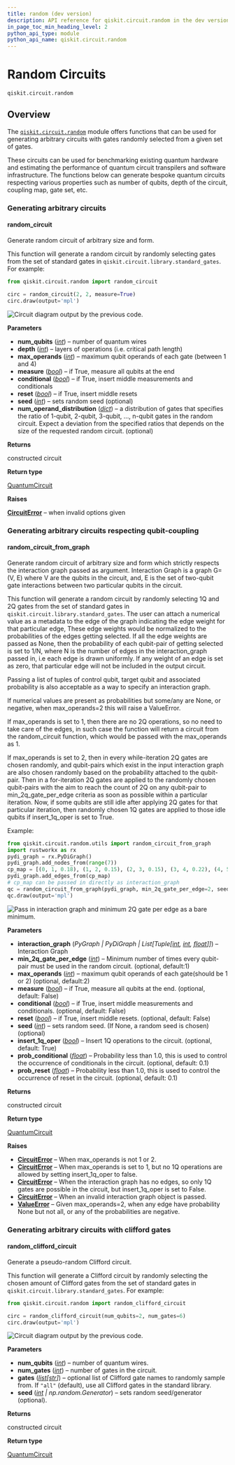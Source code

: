 ```yaml
---
title: random (dev version)
description: API reference for qiskit.circuit.random in the dev version of qiskit
in_page_toc_min_heading_level: 2
python_api_type: module
python_api_name: qiskit.circuit.random
---
```


<span id="module-qiskit.circuit.random" />

<span id="random-circuits-qiskit-circuit-random" />

# Random Circuits

`qiskit.circuit.random`

## Overview

The [`qiskit.circuit.random`](#module-qiskit.circuit.random "qiskit.circuit.random") module offers functions that can be used for generating arbitrary circuits with gates randomly selected from a given set of gates.

These circuits can be used for benchmarking existing quantum hardware and estimating the performance of quantum circuit transpilers and software infrastructure. The functions below can generate bespoke quantum circuits respecting various properties such as number of qubits, depth of the circuit, coupling map, gate set, etc.

### Generating arbitrary circuits

#### random\_circuit

<Function id="qiskit.circuit.random.random_circuit" github="https://github.com/Qiskit/qiskit/tree/main/qiskit/circuit/random/utils.py#L460-L684" signature="qiskit.circuit.random.random_circuit(num_qubits, depth, max_operands=4, measure=False, conditional=False, reset=False, seed=None, num_operand_distribution=None)">
  Generate random circuit of arbitrary size and form.

  This function will generate a random circuit by randomly selecting gates from the set of standard gates in `qiskit.circuit.library.standard_gates`. For example:

  ```python
  from qiskit.circuit.random import random_circuit

  circ = random_circuit(2, 2, measure=True)
  circ.draw(output='mpl')
  ```

  ![Circuit diagram output by the previous code.](/docs/images/api/qiskit/dev/circuit_random-1.avif)

  **Parameters**

  *   **num\_qubits** ([*int*](https://docs.python.org/3/library/functions.html#int "(in Python v3.13)")) – number of quantum wires
  *   **depth** ([*int*](https://docs.python.org/3/library/functions.html#int "(in Python v3.13)")) – layers of operations (i.e. critical path length)
  *   **max\_operands** ([*int*](https://docs.python.org/3/library/functions.html#int "(in Python v3.13)")) – maximum qubit operands of each gate (between 1 and 4)
  *   **measure** ([*bool*](https://docs.python.org/3/library/functions.html#bool "(in Python v3.13)")) – if True, measure all qubits at the end
  *   **conditional** ([*bool*](https://docs.python.org/3/library/functions.html#bool "(in Python v3.13)")) – if True, insert middle measurements and conditionals
  *   **reset** ([*bool*](https://docs.python.org/3/library/functions.html#bool "(in Python v3.13)")) – if True, insert middle resets
  *   **seed** ([*int*](https://docs.python.org/3/library/functions.html#int "(in Python v3.13)")) – sets random seed (optional)
  *   **num\_operand\_distribution** ([*dict*](https://docs.python.org/3/library/stdtypes.html#dict "(in Python v3.13)")) – a distribution of gates that specifies the ratio of 1-qubit, 2-qubit, 3-qubit, …, n-qubit gates in the random circuit. Expect a deviation from the specified ratios that depends on the size of the requested random circuit. (optional)

  **Returns**

  constructed circuit

  **Return type**

  [QuantumCircuit](qiskit.circuit.QuantumCircuit "qiskit.circuit.QuantumCircuit")

  **Raises**

  [**CircuitError**](circuit#qiskit.circuit.CircuitError "qiskit.circuit.CircuitError") – when invalid options given
</Function>

### Generating arbitrary circuits respecting qubit-coupling

#### random\_circuit\_from\_graph

<Function id="qiskit.circuit.random.random_circuit_from_graph" github="https://github.com/Qiskit/qiskit/tree/main/qiskit/circuit/random/utils.py#L79-L457" signature="qiskit.circuit.random.random_circuit_from_graph(interaction_graph, min_2q_gate_per_edge=1, max_operands=2, measure=False, conditional=False, reset=False, seed=None, insert_1q_oper=True, prob_conditional=0.1, prob_reset=0.1)">
  Generate random circuit of arbitrary size and form which strictly respects the interaction graph passed as argument. Interaction Graph is a graph G=(V, E) where V are the qubits in the circuit, and, E is the set of two-qubit gate interactions between two particular qubits in the circuit.

  This function will generate a random circuit by randomly selecting 1Q and 2Q gates from the set of standard gates in `qiskit.circuit.library.standard_gates`. The user can attach a numerical value as a metadata to the edge of the graph indicating the edge weight for that particular edge, These edge weights would be normalized to the probabilities of the edges getting selected. If all the edge weights are passed as None, then the probability of each qubit-pair of getting selected is set to 1/N, where N is the number of edges in the interaction\_graph passed in, i.e each edge is drawn uniformly. If any weight of an edge is set as zero, that particular edge will not be included in the output circuit.

  Passing a list of tuples of control qubit, target qubit and associated probability is also acceptable as a way to specify an interaction graph.

  If numerical values are present as probabilities but some/any are None, or negative, when max\_operands=2 this will raise a ValueError.

  If max\_operands is set to 1, then there are no 2Q operations, so no need to take care of the edges, in such case the function will return a circuit from the random\_circuit function, which would be passed with the max\_operands as 1.

  If max\_operands is set to 2, then in every while-iteration 2Q gates are chosen randomly, and qubit-pairs which exist in the input interaction graph are also chosen randomly based on the probability attached to the qubit-pair. Then in a for-iteration 2Q gates are applied to the randomly chosen qubit-pairs with the aim to reach the count of 2Q on any qubit-pair to min\_2q\_gate\_per\_edge criteria as soon as possible within a particular iteration. Now, if some qubits are still idle after applying 2Q gates for that particular iteration, then randomly chosen 1Q gates are applied to those idle qubits if insert\_1q\_oper is set to True.

  Example:

  ```python
  from qiskit.circuit.random.utils import random_circuit_from_graph
  import rustworkx as rx
  pydi_graph = rx.PyDiGraph()
  pydi_graph.add_nodes_from(range(7))
  cp_map = [(0, 1, 0.18), (1, 2, 0.15), (2, 3, 0.15), (3, 4, 0.22), (4, 5, 0.13), (5, 6, 0.17)]
  pydi_graph.add_edges_from(cp_map)
  # cp_map can be passed in directly as interaction_graph
  qc = random_circuit_from_graph(pydi_graph, min_2q_gate_per_edge=2, seed=12345)
  qc.draw(output='mpl')
  ```

  ![Pass in interaction graph and minimum 2Q gate per edge as a bare minimum.](/docs/images/api/qiskit/dev/circuit_random-2.avif)

  **Parameters**

  *   **interaction\_graph** (*PyGraph | PyDiGraph | List\[Tuple\[*[*int*](https://docs.python.org/3/library/functions.html#int "(in Python v3.13)")*,* [*int*](https://docs.python.org/3/library/functions.html#int "(in Python v3.13)")*,* [*float*](https://docs.python.org/3/library/functions.html#float "(in Python v3.13)")*]]*) – Interaction Graph
  *   **min\_2q\_gate\_per\_edge** ([*int*](https://docs.python.org/3/library/functions.html#int "(in Python v3.13)")) – Minimum number of times every qubit-pair must be used in the random circuit. (optional, default:1)
  *   **max\_operands** ([*int*](https://docs.python.org/3/library/functions.html#int "(in Python v3.13)")) – maximum qubit operands of each gate(should be 1 or 2) (optional, default:2)
  *   **measure** ([*bool*](https://docs.python.org/3/library/functions.html#bool "(in Python v3.13)")) – if True, measure all qubits at the end. (optional, default: False)
  *   **conditional** ([*bool*](https://docs.python.org/3/library/functions.html#bool "(in Python v3.13)")) – if True, insert middle measurements and conditionals. (optional, default: False)
  *   **reset** ([*bool*](https://docs.python.org/3/library/functions.html#bool "(in Python v3.13)")) – if True, insert middle resets. (optional, default: False)
  *   **seed** ([*int*](https://docs.python.org/3/library/functions.html#int "(in Python v3.13)")) – sets random seed. (If None, a random seed is chosen) (optional)
  *   **insert\_1q\_oper** ([*bool*](https://docs.python.org/3/library/functions.html#bool "(in Python v3.13)")) – Insert 1Q operations to the circuit. (optional, default: True)
  *   **prob\_conditional** ([*float*](https://docs.python.org/3/library/functions.html#float "(in Python v3.13)")) – Probability less than 1.0, this is used to control the occurrence of conditionals in the circuit. (optional, default: 0.1)
  *   **prob\_reset** ([*float*](https://docs.python.org/3/library/functions.html#float "(in Python v3.13)")) – Probability less than 1.0, this is used to control the occurrence of reset in the circuit. (optional, default: 0.1)

  **Returns**

  constructed circuit

  **Return type**

  [QuantumCircuit](qiskit.circuit.QuantumCircuit "qiskit.circuit.QuantumCircuit")

  **Raises**

  *   [**CircuitError**](circuit#qiskit.circuit.CircuitError "qiskit.circuit.CircuitError") – When max\_operands is not 1 or 2.
  *   [**CircuitError**](circuit#qiskit.circuit.CircuitError "qiskit.circuit.CircuitError") – When max\_operands is set to 1, but no 1Q operations are allowed by setting insert\_1q\_oper to false.
  *   [**CircuitError**](circuit#qiskit.circuit.CircuitError "qiskit.circuit.CircuitError") – When the interaction graph has no edges, so only 1Q gates are possible in the circuit, but insert\_1q\_oper is set to False.
  *   [**CircuitError**](circuit#qiskit.circuit.CircuitError "qiskit.circuit.CircuitError") – When an invalid interaction graph object is passed.
  *   [**ValueError**](https://docs.python.org/3/library/exceptions.html#ValueError "(in Python v3.13)") – Given max\_operands=2, when any edge have probability None but not all, or any of the probabilities are negative.
</Function>

### Generating arbitrary circuits with clifford gates

#### random\_clifford\_circuit

<Function id="qiskit.circuit.random.random_clifford_circuit" github="https://github.com/Qiskit/qiskit/tree/main/qiskit/circuit/random/utils.py#L687-L755" signature="qiskit.circuit.random.random_clifford_circuit(num_qubits, num_gates, gates='all', seed=None)">
  Generate a pseudo-random Clifford circuit.

  This function will generate a Clifford circuit by randomly selecting the chosen amount of Clifford gates from the set of standard gates in `qiskit.circuit.library.standard_gates`. For example:

  ```python
  from qiskit.circuit.random import random_clifford_circuit

  circ = random_clifford_circuit(num_qubits=2, num_gates=6)
  circ.draw(output='mpl')
  ```

  ![Circuit diagram output by the previous code.](/docs/images/api/qiskit/dev/circuit_random-3.avif)

  **Parameters**

  *   **num\_qubits** ([*int*](https://docs.python.org/3/library/functions.html#int "(in Python v3.13)")) – number of quantum wires.
  *   **num\_gates** ([*int*](https://docs.python.org/3/library/functions.html#int "(in Python v3.13)")) – number of gates in the circuit.
  *   **gates** ([*list*](https://docs.python.org/3/library/stdtypes.html#list "(in Python v3.13)")*\[*[*str*](https://docs.python.org/3/library/stdtypes.html#str "(in Python v3.13)")*]*) – optional list of Clifford gate names to randomly sample from. If `"all"` (default), use all Clifford gates in the standard library.
  *   **seed** ([*int*](https://docs.python.org/3/library/functions.html#int "(in Python v3.13)") *| np.random.Generator*) – sets random seed/generator (optional).

  **Returns**

  constructed circuit

  **Return type**

  [QuantumCircuit](qiskit.circuit.QuantumCircuit "qiskit.circuit.QuantumCircuit")
</Function>

